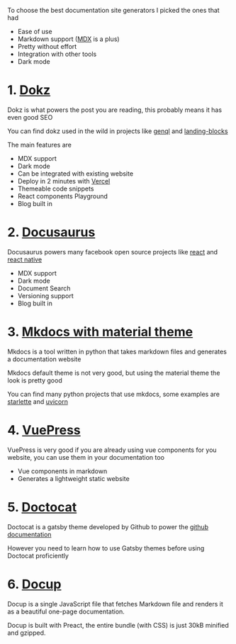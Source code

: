 


<NextSeo
    title={title}
    description='Most modern and beautiful documentation site generator you can use for your projects'
/>

To choose the best documentation site generators I picked the ones that had

-   Ease of use
-   Markdown support ([MDX](https://mdxjs.com) is a plus)
-   Pretty without effort
-   Integration with other tools
-   Dark mode

# 1. [Dokz](https://github.com/remorses/dokz)

Dokz is what powers the post you are reading, this probably means it has even good SEO

You can find dokz used in the wild in projects like [genql](https://genql.now.sh/docs) and [landing-blocks](https://landing-blocks.now.sh/docs)

The main features are

-   MDX support
-   Dark mode
-   Can be integrated with existing website
-   Deploy in 2 minutes with [Vercel](https://vercel.com/)
-   Themeable code snippets
-   React components Playground
-   Blog built in

# 2. [Docusaurus](https://docusaurus.io/)

Docusaurus powers many facebook open source projects like [react](https://it.reactjs.org/) and [react native](https://reactnative.dev/docs/getting-started)

-   MDX support
-   Dark mode
-   Document Search
-   Versioning support
-   Blog built in

# 3. [Mkdocs with material theme](https://github.com/squidfunk/mkdocs-material)

Mkdocs is a tool written in python that takes markdown files and generates a documentation website

Mkdocs default theme is not very good, but using the material theme the look is pretty good

You can find many python projects that use mkdocs, some examples are [starlette](https://www.starlette.io/) and [uvicorn](https://www.uvicorn.org/)

# 4. [VuePress](https://vuepress.vuejs.org/)

VuePress is very good if you are already using vue components for you website, you can use them in your documentation too

-   Vue components in markdown
-   Generates a lightweight static website

# 5. [Doctocat](https://github.com/primer/doctocat)

Doctocat is a gatsby theme developed by Github to power the [github documentation](https://help.github.com/en)

However you need to learn how to use Gatsby themes before using Doctocat proficiently

# 6. [Docup](https://github.com/egoist/docup)

Docup is a single JavaScript file that fetches Markdown file and renders it as a beautiful one-page documentation.

Docup is built with Preact, the entire bundle (with CSS) is just 30kB minified and gzipped.
